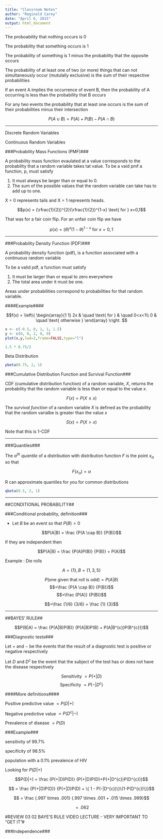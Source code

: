 ```yaml
---
title: "Classroom Notes"
author: "Reginald Carey"
date: "April 6, 2015"
output: html_document
---
```


The proboability that nothing occurs is 0

The probability that something occurs is 1

The probability of something is 1 minus the probability that the opposite occurs

The probability of at least one of two (or more) things that can not simultaneously occur (mutulally exclusive) is the sum of their respective probabilities

If an event A implies the occurrence of event B, then the probability of A occurring is less than the probability that B occurs

For any two events the probability that at least one occurs is the sum of their probabilities minus their intersection

$$P(A \cup B) = P(A) + P(B) - P(A \cap B)$$

---

Discrete Random Variables

Continuous Random Variables

###Probability Mass Functions (PMF)###

A probability mass function evaulated at a value corresponds to the probability that a random variable takes tat value.  To be a vaid pmf a function, p, must satisfy

1) It must always be larger than or equal to 0.
2) The sum of the possible values that the random variable can take has to add up to one.


X = 0 represents tails and X = 1 represents heads.

$$p(x) = (\rfrac{1}{2})^{2}(\rfrac{1}{2})^{1-x} \text{ for } x=0,1$$

That was for a fair coin flip.  For an unfair coin flip we have

$$p(x) = (\theta)^{x}(1-\theta)^{1-x}\text{ for }x=0,1$$

---

###Probability Density Function (PDF)###

A probability density function (pdf), is a function associated with a continuous random variable

To be a valid pdf, a function must satisfy

1) It must be larger than or equal to zero everywhere
2) The total area under it must be one.

Areas under probabilities correspond to probabilities for that random variable.

####Example####

$$f(x) = \left\{
 \begin{array}{1 1}
  2x & \quad \text{ for } & \quad 0<x<1\\
  0  & \quad \text{ otherwise }
 \end{array} \right.
$$

```r
x <- c(-0.5, 0, 1, 1, 1.5)
y <- c(0, 0, 2, 0, 0)
plot(x,y,lwd=3,frame=FALSE,type="l")
```

```r
1.5 * 0.75/2
```

Beta Distribution

```r
pbeta(0.75, 2, 1)
```

###Cumulative Distribution Function and Survival Function###

CDF (cumulative distribution function) of a random variable, $X$, returns the probability that the random variable is less than or equal to the value $x$.

$$F(x) = P(X \leq x)$$

The _survival function_ of a random variable $X$ is defined as the probability that the random varialbe is greater than the value $x$

$$S(x) = P(X > x)$$

Note that this is 1-CDF

---

###Quantiles###

The $\alpha^{th}$ _quantile_ of a distribution with distribution function $F$ is the point $x_{\alpha}$ so that

$$F(x_{\alpha}) = \alpha$$

R can approximate quantiles for you for common distributions

```r
qbeta(0.5, 2, 1)
```

---

##CONDITIONAL PROBABILITY##

###Conditional probability, definition###

* Let $B$ be an event so that $P(B) > 0$

$$P(A|B) = \frac {P(A \cap B)} {P(B)}$$

If they are independent then

$$P(A|B) = \frac {P(A)P(B)} {P(B)} = P(A)$$

Example : Die rolls

$$A = \{1\}, B = \{1,3,5\}$$

$$P(\text{one given that roll is odd}) = P(A|B)$$
$$=\frac {P(A \cap B)} {P(B)}$$
$$=\frac {P(A)} {P(B)}$$

$$=\frac {1/6} {3/6} = \frac {1} {3}$$

---

##BAYES' RULE##

$$P(B|A) = \frac {P(A|B)P(B)} {P(A|B)P(B) + P(A|B^{c})P(B^{c})}$$

###Diagnostic tests###

Let $+$ and $-$ be the events that the result of a diagnostic test is positive or negative respectively

Let $D$ and $D^{c}$ be the event that the subject of the test has or does not have the disease respectively

$$\text{ Sensitivity } = P(+|D)$$
$$\text{ Specificity } = P(-|D^{c})$$

####More definitions####

Positive predictive value $= P(D|+)$

Negative predictive value $= P(D^{c}|-)$

Prevalence of disease $= P(D)$

###Example###

sensitivity of 99.7%

specificity of 98.5%

population with a 0.1% prevalence of HIV


Looking for $P(D|+)$

$$P(D|+) = \frac {P(+|D)P(D)} {P(+|D)P(D)+P(+|D^{c})P(D^{c})}$$

$$ = \frac {P(+|D)P(D)} {P(+|D)P(D) + \{ 1 - P(-|D^{c})\}\{1-P(D^{c})\}}$$

$$ = \frac {.997 \times .001} {.997 \times .001 + .015 \times .999}$$

$$ = .062$$


#REVIEW 03 02 BAYE'S RULE VIDEO LECTURE - VERY IMPORTANT TO "GET IT"#

###Independence###


